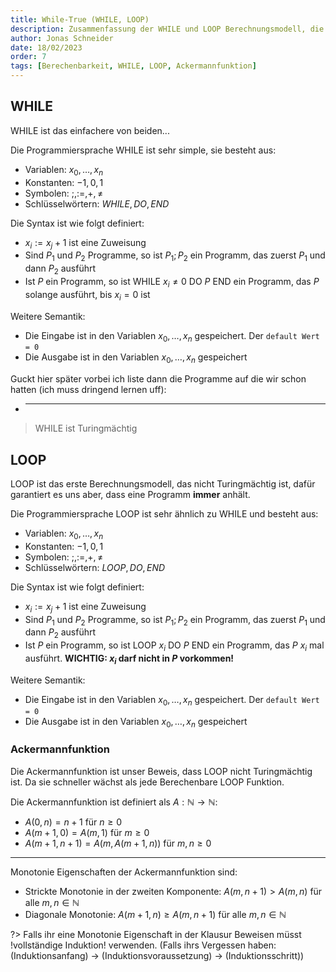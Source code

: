 ```yaml
---
title: While-True (WHILE, LOOP)
description: Zusammenfassung der WHILE und LOOP Berechnungsmodell, die keiner brauchte...
author: Jonas Schneider
date: 18/02/2023
order: 7
tags: [Berechenbarkeit, WHILE, LOOP, Ackermannfunktion]
---
```


## WHILE

WHILE ist das einfachere von beiden...

Die Programmiersprache WHILE ist sehr simple, sie besteht aus:
- Variablen: $x_0, \dots, x_n$
- Konstanten: $-1, 0, 1$
- Symbolen: $;, :=, +, \neq$
- Schlüsselwörtern: $WHILE, DO, END$

Die Syntax ist wie folgt definiert:
- $x_i := x_j + 1$ ist eine Zuweisung
- Sind $P_1$ und $P_2$ Programme, so ist $P_1; P_2$ ein Programm, das zuerst $P_1$ und dann $P_2$ ausführt
- Ist $P$ ein Programm, so ist WHILE $x_i \neq 0$ DO $P$ END ein Programm, das $P$ solange ausführt, bis $x_i = 0$ ist

Weitere Semantik: 
- Die Eingabe ist in den Variablen $x_0, \dots, x_n$ gespeichert. Der `default Wert = 0`
- Die Ausgabe ist in den Variablen $x_0, \dots, x_n$ gespeichert

Guckt hier später vorbei ich liste dann die Programme auf die wir schon hatten (ich muss dringend lernen uff):
- ***

> WHILE ist Turingmächtig

## LOOP

LOOP ist das erste Berechnungsmodell, das nicht Turingmächtig ist, dafür garantiert es uns aber, dass eine Programm **immer** anhält.

Die Programmiersprache LOOP ist sehr ähnlich zu WHILE und besteht aus:
- Variablen: $x_0, \dots, x_n$
- Konstanten: $-1, 0, 1$
- Symbolen: $;, :=, +, \neq$
- Schlüsselwörtern: $LOOP, DO, END$

Die Syntax ist wie folgt definiert:
- $x_i := x_j + 1$ ist eine Zuweisung
- Sind $P_1$ und $P_2$ Programme, so ist $P_1; P_2$ ein Programm, das zuerst $P_1$ und dann $P_2$ ausführt
- Ist $P$ ein Programm, so ist LOOP $x_i$ DO $P$ END ein Programm, das $P$ $x_i$ mal ausführt. **WICHTIG: $x_i$ darf nicht in $P$ vorkommen!**

Weitere Semantik: 
- Die Eingabe ist in den Variablen $x_0, \dots, x_n$ gespeichert. Der `default Wert = 0`
- Die Ausgabe ist in den Variablen $x_0, \dots, x_n$ gespeichert

### Ackermannfunktion

Die Ackermannfunktion ist unser Beweis, dass LOOP nicht Turingmächtig ist. Da sie schneller wächst als jede Berechenbare LOOP Funktion.

Die Ackermannfunktion ist definiert als $A: \mathbb{N} \to \mathbb{N}$:

- $A(0,n) = n+1$ für $n \ge 0$
- $A(m+1, 0) = A(m, 1)$ für $m \ge 0$
- $A(m+1, n+1) = A(m, A(m+1, n))$ für $m, n \ge 0$

---
Monotonie Eigenschaften der Ackermannfunktion sind:
- Strickte Monotonie in der zweiten Komponente: $A(m, n+1) > A(m,n)$ für alle $m, n \in \mathbb{N}$
- Diagonale Monotonie: $A(m+1, n) \ge A(m, n+1)$ für alle $m, n \in \mathbb{N}$

?> Falls ihr eine Monotonie Eigenschaft in der Klausur Beweisen müsst !vollständige Induktion! verwenden. (Falls ihrs Vergessen haben: (Induktionsanfang) $\to$ (Induktionsvoraussetzung) $\to$ (Induktionsschritt))
